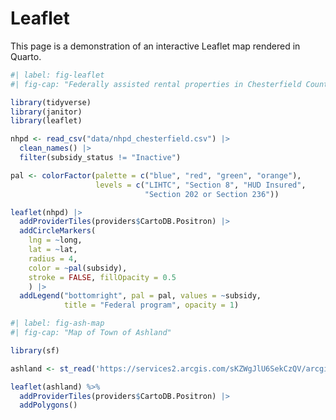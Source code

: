 # Leaflet

This page is a demonstration of an interactive Leaflet map rendered in Quarto.

```r
#| label: fig-leaflet
#| fig-cap: "Federally assisted rental properties in Chesterfield County"

library(tidyverse)
library(janitor)
library(leaflet)

nhpd <- read_csv("data/nhpd_chesterfield.csv") |> 
  clean_names() |> 
  filter(subsidy_status != "Inactive")

pal <- colorFactor(palette = c("blue", "red", "green", "orange"),
                   levels = c("LIHTC", "Section 8", "HUD Insured",
                              "Section 202 or Section 236"))

leaflet(nhpd) |> 
  addProviderTiles(providers$CartoDB.Positron) |> 
  addCircleMarkers(
    lng = ~long,
    lat = ~lat,
    radius = 4,
    color = ~pal(subsidy),
    stroke = FALSE, fillOpacity = 0.5
    ) |> 
  addLegend("bottomright", pal = pal, values = ~subsidy,
            title = "Federal program", opacity = 1)

```

```r
#| label: fig-ash-map
#| fig-cap: "Map of Town of Ashland"

library(sf)

ashland <- st_read('https://services2.arcgis.com/sKZWgJlU6SekCzQV/arcgis/rest/services/Ashland_Boundary/FeatureServer/0/query?outFields=*&where=1%3D1&f=geojson', quiet = TRUE)

leaflet(ashland) %>% 
  addProviderTiles(providers$CartoDB.Positron) |> 
  addPolygons()

```
